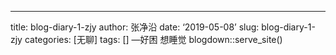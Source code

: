 ---
title: blog-diary-1-zjy
author: 张净沿
date: '2019-05-08'
slug: blog-diary-1-zjy
categories: [无聊]
tags: []
---好困 
想睡觉
blogdown::serve_site()